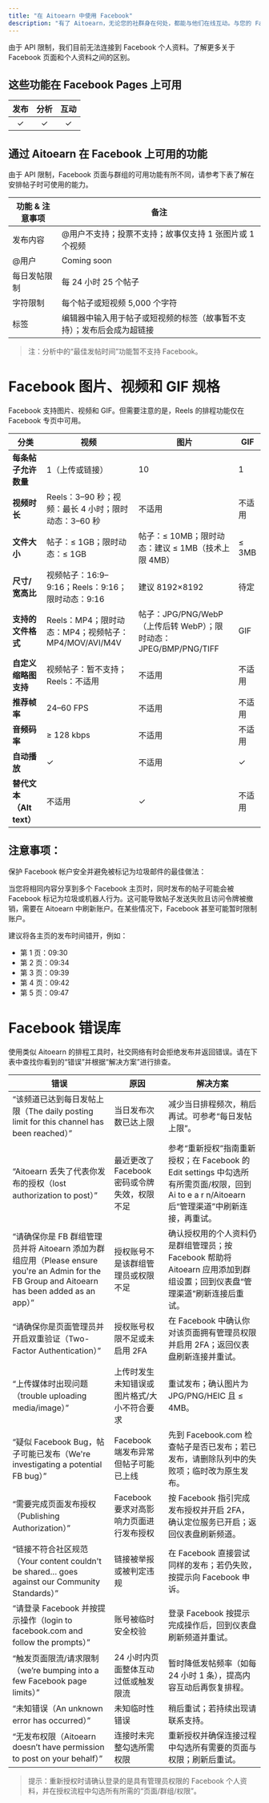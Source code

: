 ```yaml
---
title: "在 Aitoearn 中使用 Facebook"
description: "有了 Aitoearn，无论您的社群身在何处，都能与他们在线互动。与您的 Facebook 主页粉丝分享帖子和 Reels。发布后，您可以分析帖子表现并与帖子评论互动，所有这一切都在一个工具中实现！"
---
```

由于 API 限制，我们目前无法连接到 Facebook 个人资料。了解更多关于 Facebook 页面和个人资料之间的区别。

## 这些功能在 Facebook Pages 上可用

| 发布 | 分析 | 互动 |
| :--: | :--: | :--: |
| ✓ | ✓ | ✓ |

## 通过 Aitoearn 在 Facebook 上可用的功能

由于 API 限制，Facebook 页面与群组的可用功能有所不同，请参考下表了解在安排帖子时可使用的能力。

| **功能 & 注意事项** | **备注** |
| --- | --- |
| 发布内容 | @用户不支持；投票不支持；故事仅支持 1 张图片或 1 个视频 |
| @用户 | Coming soon |
| 每日发帖限制 | 每 24 小时 25 个帖子 |
| 字符限制 | 每个帖子或短视频 5,000 个字符 |
| 标签 | 编辑器中输入用于帖子或短视频的标签（故事暂不支持）；发布后会成为超链接 |

> 注：分析中的“最佳发帖时间”功能暂不支持 Facebook。

# Facebook 图片、视频和 GIF 规格

Facebook 支持图片、视频和 GIF。但需要注意的是，Reels 的排程功能仅在 Facebook 专页中可用。

| 分类 | 视频 | 图片 | GIF |
| --- | --- | --- | --- |
| **每条帖子允许数量** | 1（上传或链接） | 10 | 1 |
| **视频时长** | Reels：3–90 秒；视频：最长 4 小时；限时动态：3–60 秒 | 不适用 | 不适用 |
| **文件大小** | 帖子：≤ 1GB；限时动态：≤ 1GB | 帖子：≤ 10MB；限时动态：建议 ≤ 1MB（技术上限 4MB） | ≤ 3MB |
| **尺寸/宽高比** | 视频帖子：16:9–9:16；Reels：9:16；限时动态：9:16 | 建议 8192×8192 | 待定 |
| **支持的文件格式** | Reels：MP4；限时动态：MP4；视频帖子：MP4/MOV/AVI/M4V | 帖子：JPG/PNG/WebP（上传后转 WebP）；限时动态：JPEG/BMP/PNG/TIFF | GIF |
| **自定义缩略图支持** | 视频帖子：暂不支持；Reels：不适用 | 不适用 | 不适用 |
| **推荐帧率** | 24–60 FPS | 不适用 | 不适用 |
| **音频码率** | ≥ 128 kbps | 不适用 | 不适用 |
| **自动播放** | ✓ | 不适用 | ✓ |
| **替代文本（Alt text）** | 不适用 | ✓ | 不适用 |

## 注意事项：

保护 Facebook 帐户安全并避免被标记为垃圾邮件的最佳做法：

当您将相同内容分享到多个 Facebook 主页时，同时发布的帖子可能会被 Facebook 标记为垃圾或机器人行为。这可能导致帖子发送失败且访问令牌被撤销，需要在 Aitoearn 中刷新账户。在某些情况下，Facebook 甚至可能暂时限制账户。

建议将各主页的发布时间错开，例如：
- 第 1 页：09:30
- 第 2 页：09:34
- 第 3 页：09:39
- 第 4 页：09:42
- 第 5 页：09:47

# Facebook 错误库

使用类似 Aitoearn 的排程工具时，社交网络有时会拒绝发布并返回错误。请在下表中查找你看到的“错误”并根据“解决方案”进行排查。

| 错误 | 原因 | 解决方案 |
| --- | --- | --- |
| “该频道已达到每日发帖上限（The daily posting limit for this channel has been reached）” | 当日发布次数已达上限 | 减少当日排程频次，稍后再试。可参考“每日发帖上限”。 |
| “Aitoearn 丢失了代表你发布的授权（lost authorization to post）” | 最近更改了 Facebook 密码或令牌失效，权限不足 | 参考“重新授权”指南重新授权；在 Facebook 的 Edit settings 中勾选所有所需页面/权限，回到 Ai to e a r n/Aitoearn 后“管理渠道”中刷新连接，再重试。 |
| “请确保你是 FB 群组管理员并将 Aitoearn 添加为群组应用（Please ensure you're an Admin for the FB Group and Aitoearn has been added as an app）” | 授权账号不是该群组管理员或权限不足 | 确认授权用的个人资料仍是群组管理员；按 Facebook 帮助将 Aitoearn 应用添加到群组设置；回到仪表盘“管理渠道”刷新连接后重试。 |
| “请确保你是页面管理员并开启双重验证（Two-Factor Authentication）” | 授权账号权限不足或未启用 2FA | 在 Facebook 中确认你对该页面拥有管理员权限并启用 2FA；返回仪表盘刷新连接并重试。 |
| “上传媒体时出现问题（trouble uploading media/image）” | 上传时发生未知错误或图片格式/大小不符合要求 | 重试发布；确认图片为 JPG/PNG/HEIC 且 ≤ 4MB。 |
| “疑似 Facebook Bug，帖子可能已发布（We're investigating a potential FB bug）” | Facebook 端发布异常但帖子可能已上线 | 先到 Facebook.com 检查帖子是否已发布；若已发布，请删除队列中的失败项；临时改为原生发布。 |
| “需要完成页面发布授权（Publishing Authorization）” | Facebook 要求对高影响力页面进行发布授权 | 按 Facebook 指引完成发布授权并开启 2FA，确认定位服务已开启；返回仪表盘刷新频道。 |
| “链接不符合社区规范（Your content couldn't be shared… goes against our Community Standards）” | 链接被举报或被判定违规 | 在 Facebook 直接尝试同样的发布；若仍失败，按提示向 Facebook 申诉。 |
| “请登录 Facebook 并按提示操作（login to facebook.com and follow the prompts）” | 账号被临时安全校验 | 登录 Facebook 按提示完成操作后，回到仪表盘刷新频道并重试。 |
| “触发页面限流/请求限制（we’re bumping into a few Facebook page limits）” | 24 小时内页面整体互动过低或触发限流 | 暂时降低发帖频率（如每 24 小时 1 条），提高内容互动后再恢复排程。 |
| “未知错误（An unknown error has occurred）” | 未知临时性错误 | 稍后重试；若持续出现请联系支持。 |
| “无发布权限（Aitoearn doesn’t have permission to post on your behalf）” | 连接时未完整勾选所需权限 | 重新授权并确保连接过程中勾选所有需要的页面与权限；刷新后重试。 |

> 提示：重新授权时请确认登录的是具有管理员权限的 Facebook 个人资料，并在授权流程中勾选所有所需的“页面/群组/权限”。 
